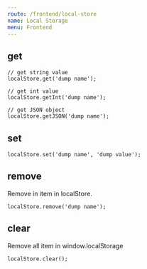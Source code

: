 ```yaml
---
route: /frontend/local-store
name: Local Storage
menu: Frontend
---
```


## get

```tsx
// get string value
localStore.get('dump name');

// get int value
localStore.getInt('dump name');

// get JSON object
localStore.getJSON('dump name');
```

## set

```tsx
localStore.set('dump name', 'dump value');
```

## remove

Remove in item in localStore.

```tsx
localStore.remove('dump name');
```

## clear

Remove all item in window.localStorage

```tsx
localStore.clear();
```
